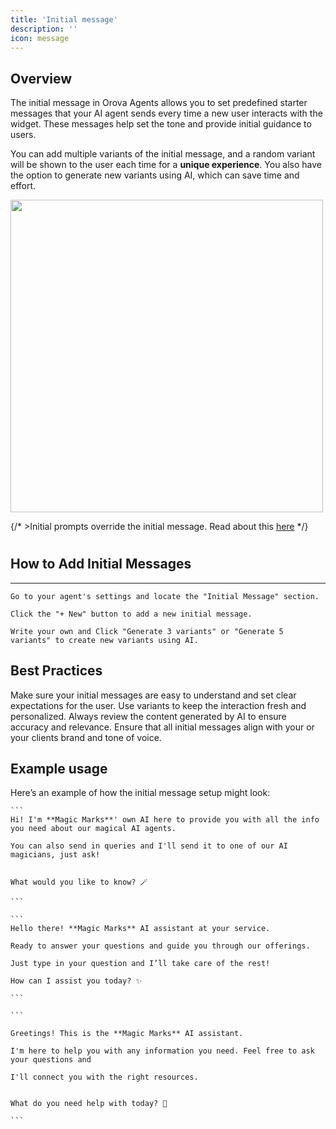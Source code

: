```yaml
---
title: 'Initial message'
description: ''
icon: message
---
```


## Overview  
 

The initial message in Orova Agents allows you to set predefined starter messages that your AI agent sends every time a new user interacts with the widget. These messages help set the tone and provide initial guidance to users.  

You can add multiple variants of the initial message, and a random variant will be shown to the user each time for a **unique experience**. You also have the option to generate new variants using AI, which can save time and effort.  



<img class="rounded-md" src="/images/initial_message_shots.png" width="500"></img>


{/* >Initial prompts override the initial message. Read about this [here](documentation_glowstudio.ai/Documentation/System%instructions/System%prompt/init_prompt.mdx)  */}

 #  

  

  # 

## How to Add Initial Messages  

 ---  


<Steps>  
 

  <Step title="Step 1: Access Initial Message Section">  

    Go to your agent's settings and locate the "Initial Message" section.  

  </Step>  

  <Step title="Step 2: Create New Message">  

    Click the "+ New" button to add a new initial message.  

  </Step>  

  <Step title="Step 3: Generate Variants">  

    Write your own and Click "Generate 3 variants" or "Generate 5 variants" to create new variants using AI.  

  </Step>  

</Steps>  





## Best Practices  

 


<CardGroup cols={2}>
  <Card title="Be Clear and Concise" icon="megaphone">
    Make sure your initial messages are easy to understand and set clear expectations for the user. 
  </Card>
  <Card title="Personalize the Experience" icon="sparkles">
    Use variants to keep the interaction fresh and personalized.  
  </Card>
  <Card title="Review AI-Generated Content" icon="magnifying-glass">
    Always review the content generated by AI to ensure accuracy and relevance. 
  </Card>
  <Card title="Personalize the Experience" icon="palette">
    Ensure that all initial messages align with your or your clients brand and tone of voice.
  </Card>
</CardGroup>
 
 ## Example usage 


Here’s an example of how the initial message setup might look:  


<AccordionGroup>  
  <Accordion title="Variant 1">  

    ```  
    Hi! I'm **Magic Marks**' own AI here to provide you with all the info you need about our magical AI agents.  

    You can also send in queries and I'll send it to one of our AI magicians, just ask!  


    What would you like to know? 🪄  

    ```  
  </Accordion>  

  <Accordion title="Variant 2">  

    ```  
    Hello there! **Magic Marks** AI assistant at your service.  

    Ready to answer your questions and guide you through our offerings.  

    Just type in your question and I’ll take care of the rest!  

    How can I assist you today? ✨  

    ```  

  </Accordion>  

  <Accordion title="Variant 3">  

    ```  

    Greetings! This is the **Magic Marks** AI assistant.  

    I'm here to help you with any information you need. Feel free to ask your questions and 

    I'll connect you with the right resources.  


    What do you need help with today? 🌟  

    ```  

  </Accordion>  


</AccordionGroup>  
